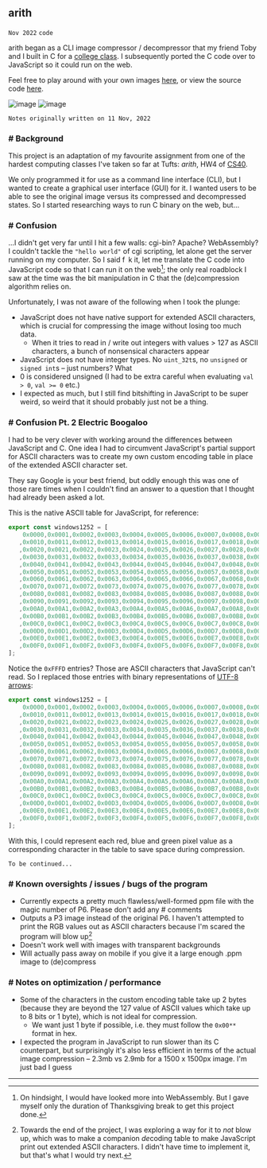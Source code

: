 ## arith

`Nov 2022`
`code`

arith began as a CLI image compressor / decompressor that my friend Toby and I built in C for a [college class](https://github.com/yihui-hu/cs40). I subsequently ported the C code over to JavaScript so it could run on the web.

Feel free to play around with your own images [here](https://arith.vercel.app), or view the source code [here](https://github.com/yihui-hu/arith-js).

![image](https://yihui-work.s3.us-east-2.amazonaws.com/arith_desktop.webp)
![image](https://yihui-work.s3.us-east-2.amazonaws.com/arith_mobile.png)

```
Notes originally written on 11 Nov, 2022
```

### # Background 

This project is an adaptation of my favourite assignment from one of the hardest computing classes I've taken so far at Tufts: *arith*, HW4 of [CS40](https://www.cs.tufts.edu/comp/40/).

We only programmed it for use as a command line interface (CLI), but I wanted to create a graphical user interface (GUI) for it. I wanted users to be able to see the original image versus its compressed and decompressed states. So I started researching ways to run C binary on the web, but...

### # Confusion

...I didn't get very far until I hit a few walls: cgi-bin? Apache? WebAssembly? I couldn't tackle the `"hello world"` of cgi scripting, let alone get the server running on my computer. So I said f` `k it, let me translate the C code into JavaScript code so that I can run it on the web[^1]; the only real roadblock I saw at the time was the bit manipulation in C that the (de)compression algorithm relies on.

Unfortunately, I was not aware of the following when I took the plunge:
- JavaScript does not have native support for extended ASCII characters, which is crucial for compressing the image without losing too much data.
    - When it tries to read in / write out integers with values > 127 as ASCII characters, a bunch of nonsensical characters appear
- JavaScript does not have integer types. No `uint_32t`s, no `unsigned` or `signed int`s – just numbers? What
- 0 is considered unsigned (I had to be extra careful when evaluating `val > 0`, `val >= 0` etc.)
- I expected as much, but I still find bitshifting in JavaScript to be super weird, so weird that it should probably just not be a thing. 

### # Confusion Pt. 2 Electric Boogaloo

I had to be very clever with working around the differences between JavaScript and C. One idea I had to circumvent JavaScript's partial support for ASCII characters was to create my own custom encoding table in place of the extended ASCII character set.

They say Google is your best friend, but oddly enough this was one of those rare times when I couldn't find an answer to a question that I thought had already been asked a lot.

This is the native ASCII table for JavaScript, for reference:

```js
export const windows1252 = [
    0x0000,0x0001,0x0002,0x0003,0x0004,0x0005,0x0006,0x0007,0x0008,0x0009,0x000A,0x000B,0x000C,0x000D,0x000E,0x000F
   ,0x0010,0x0011,0x0012,0x0013,0x0014,0x0015,0x0016,0x0017,0x0018,0x0019,0x001A,0x001B,0x001C,0x001D,0x001E,0x001F
   ,0x0020,0x0021,0x0022,0x0023,0x0024,0x0025,0x0026,0x0027,0x0028,0x0029,0x002A,0x002B,0x002C,0x002D,0x002E,0x002F
   ,0x0030,0x0031,0x0032,0x0033,0x0034,0x0035,0x0036,0x0037,0x0038,0x0039,0x003A,0x003B,0x003C,0x003D,0x003E,0x003F
   ,0x0040,0x0041,0x0042,0x0043,0x0044,0x0045,0x0046,0x0047,0x0048,0x0049,0x004A,0x004B,0x004C,0x004D,0x004E,0x004F
   ,0x0050,0x0051,0x0052,0x0053,0x0054,0x0055,0x0056,0x0057,0x0058,0x0059,0x005A,0x005B,0x005C,0x005D,0x005E,0x005F
   ,0x0060,0x0061,0x0062,0x0063,0x0064,0x0065,0x0066,0x0067,0x0068,0x0069,0x006A,0x006B,0x006C,0x006D,0x006E,0x006F
   ,0x0070,0x0071,0x0072,0x0073,0x0074,0x0075,0x0076,0x0077,0x0078,0x0079,0x007A,0x007B,0x007C,0x007D,0x007E,0x007F
   ,0x0080,0x0081,0x0082,0x0083,0x0084,0x0085,0x0086,0x0087,0x0088,0x0089,0x008A,0x008B,0x008C,0x008D,0x008E,0x008F
   ,0x0090,0x0091,0x0092,0x0093,0x0094,0x0095,0x0096,0x0097,0x0098,0x0099,0x009A,0x009B,0x009C,0x009D,0x009E,0x009F
   ,0x00A0,0x00A1,0x00A2,0x00A3,0x00A4,0x00A5,0x00A6,0x00A7,0x00A8,0x00A9,0x00AA,0x00AB,0x00AC,0x00AD,0x00AE,0x00AF
   ,0x00B0,0x00B1,0x00B2,0x00B3,0x00B4,0x00B5,0x00B6,0x00B7,0x00B8,0x00B9,0x00BA,0x00BB,0x00BC,0x00BD,0x00BE,0x00BF
   ,0x00C0,0x00C1,0x00C2,0x00C3,0x00C4,0x00C5,0x00C6,0x00C7,0x00C8,0x00C9,0x00CA,0x00CB,0x00CC,0x00CD,0x00CE,0x00CF
   ,0x00D0,0x00D1,0x00D2,0x00D3,0x00D4,0x00D5,0x00D6,0x00D7,0x00D8,0x00D9,0x00DA,0x00DB,0x00DC,0x00DD,0x00DE,0x00DF
   ,0x00E0,0x00E1,0x00E2,0x00E3,0x00E4,0x00E5,0x00E6,0x00E7,0x00E8,0x00E9,0x00EA,0x00EB,0x00EC,0x00ED,0x00EE,0x00EF
   ,0x00F0,0x00F1,0x00F2,0x00F3,0x00F4,0x00F5,0x00F6,0x00F7,0x00F8,0x00F9,0x00FA,0x00FB,0x00FC,0x00FD,0x00FE,0x00FF
];
```

Notice the `0xFFFD` entries? Those are ASCII characters that JavaScript can't read. So I replaced those entries with binary representations of [UTF-8 arrows](https://www.w3schools.com/charsets/ref_utf_arrows.asp):

```js
export const windows1252 = [
    0x0000,0x0001,0x0002,0x0003,0x0004,0x0005,0x0006,0x0007,0x0008,0x0009,0x000A,0x000B,0x000C,0x000D,0x000E,0x000F
   ,0x0010,0x0011,0x0012,0x0013,0x0014,0x0015,0x0016,0x0017,0x0018,0x0019,0x001A,0x001B,0x001C,0x001D,0x001E,0x001F
   ,0x0020,0x0021,0x0022,0x0023,0x0024,0x0025,0x0026,0x0027,0x0028,0x0029,0x002A,0x002B,0x002C,0x002D,0x002E,0x002F
   ,0x0030,0x0031,0x0032,0x0033,0x0034,0x0035,0x0036,0x0037,0x0038,0x0039,0x003A,0x003B,0x003C,0x003D,0x003E,0x003F
   ,0x0040,0x0041,0x0042,0x0043,0x0044,0x0045,0x0046,0x0047,0x0048,0x0049,0x004A,0x004B,0x004C,0x004D,0x004E,0x004F
   ,0x0050,0x0051,0x0052,0x0053,0x0054,0x0055,0x0056,0x0057,0x0058,0x0059,0x005A,0x005B,0x005C,0x005D,0x005E,0x005F
   ,0x0060,0x0061,0x0062,0x0063,0x0064,0x0065,0x0066,0x0067,0x0068,0x0069,0x006A,0x006B,0x006C,0x006D,0x006E,0x006F
   ,0x0070,0x0071,0x0072,0x0073,0x0074,0x0075,0x0076,0x0077,0x0078,0x0079,0x007A,0x007B,0x007C,0x007D,0x007E,0x007F
   ,0x0080,0x0081,0x0082,0x0083,0x0084,0x0085,0x0086,0x0087,0x0088,0x0089,0x008A,0x008B,0x008C,0x008D,0x008E,0x008F
   ,0x0090,0x0091,0x0092,0x0093,0x0094,0x0095,0x0096,0x0097,0x0098,0x0099,0x009A,0x009B,0x009C,0x009D,0x009E,0x009F
   ,0x00A0,0x00A1,0x00A2,0x00A3,0x00A4,0x00A5,0x00A6,0x00A7,0x00A8,0x00A9,0x00AA,0x00AB,0x00AC,0x00AD,0x00AE,0x00AF
   ,0x00B0,0x00B1,0x00B2,0x00B3,0x00B4,0x00B5,0x00B6,0x00B7,0x00B8,0x00B9,0x00BA,0x00BB,0x00BC,0x00BD,0x00BE,0x00BF
   ,0x00C0,0x00C1,0x00C2,0x00C3,0x00C4,0x00C5,0x00C6,0x00C7,0x00C8,0x00C9,0x00CA,0x00CB,0x00CC,0x00CD,0x00CE,0x00CF
   ,0x00D0,0x00D1,0x00D2,0x00D3,0x00D4,0x00D5,0x00D6,0x00D7,0x00D8,0x00D9,0x00DA,0x00DB,0x00DC,0x00DD,0x00DE,0x00DF
   ,0x00E0,0x00E1,0x00E2,0x00E3,0x00E4,0x00E5,0x00E6,0x00E7,0x00E8,0x00E9,0x00EA,0x00EB,0x00EC,0x00ED,0x00EE,0x00EF
   ,0x00F0,0x00F1,0x00F2,0x00F3,0x00F4,0x00F5,0x00F6,0x00F7,0x00F8,0x00F9,0x00FA,0x00FB,0x00FC,0x00FD,0x00FE,0x00FF
];
```

With this, I could represent each red, blue and green pixel value as a corresponding character in the table to save space during compression.

```
To be continued...
```

### # Known oversights / issues / bugs of the program

- Currently expects a pretty much flawless/well-formed ppm file with the magic number of P6. Please don't add any # comments
- Outputs a P3 image instead of the original P6. I haven't attempted to print the RGB values out as ASCII characters because I'm scared the program will blow up[^2]
- Doesn't work well with images with transparent backgrounds
- Will actually pass away on mobile if you give it a large enough .ppm image to (de)compress

### # Notes on optimization / performance

- Some of the characters in the custom encoding table take up 2 bytes (because they are beyond the 127 value of ASCII values which take up to 8 bits or 1 byte), which is not ideal for compression.
    - We want just 1 byte if possible, i.e. they must follow the `0x00**` format in hex. 
- I expected the program in JavaScript to run slower than its C counterpart, but surprisingly it's also less efficient in terms of the actual image compression – 2.3mb vs 2.9mb for a 1500 x 1500px image. I'm just bad I guess

---

[^1]: On hindsight, I would have looked more into WebAssembly. But I gave myself only the duration of Thanksgiving break to get this project done. 
[^2]: Towards the end of the project, I was exploring a way for it to *not* blow up, which was to make a companion *de*coding table to make JavaScript print out extended ASCII characters. I didn't have time to implement it, but that's what I would try next.